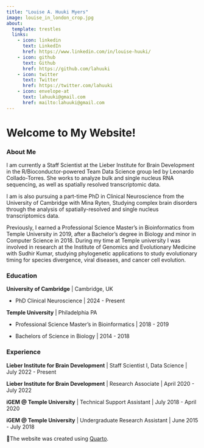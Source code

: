 ```yaml
---
title: "Louise A. Huuki Myers"
image: louise_in_london_crop.jpg
about:
  template: trestles
  links:
    - icon: linkedin
      text: LinkedIn
      href: https://www.linkedin.com/in/louise-huuki/
    - icon: github
      text: Github
      href: https://github.com/lahuuki
    - icon: twitter
      text: Twitter
      href: https://twitter.com/lahuuki
    - icon: envelope-at
      text: lahuuki@gmail.com
      href: mailto:lahuuki@gmail.com
---
```


# Welcome to My Website!

### About Me

I am currently a Staff Scientist at the Lieber Institute for Brain Development in the R/Bioconductor-powered Team Data Science group led by Leonardo Collado-Torres. She works to analyze bulk and single nucleus RNA sequencing, as well as spatially resolved transcriptomic data.

I am is also pursuing a part-time PhD in Clinical Neuroscience from the University of Cambridge with Mina Ryten, Studying complex brain disorders through the analysis of spatially-resolved and single nucleus transcriptomics data.

Previously, I earned a Professional Science Master’s in Bioinformatics from Temple University in 2019, after a Bachelor's degree in Biology and minor in Computer Science in 2018. During my time at Temple university I was involved in research at the Institute of Genomics and Evolutionary Medicine with Sudhir Kumar, studying phylogenetic applications to study evolutionary timing for species divergence, viral diseases, and cancer cell evolution.

### Education

**University of Cambridge** \| Cambridge, UK

-   PhD Clinical Neuroscience \| 2024 - Present

**Temple University** \| Philadelphia PA

-   Professional Science Master's in Bioinformatics \| 2018 - 2019

-   Bachelors of Science in Biology \| 2014 - 2018

### Experience

**Lieber Institute for Brain Development** \| Staff Scientist I, Data Science \| July 2022 - Present

**Lieber Institute for Brain Development** \| Research Associate \| April 2020 - July 2022

**iGEM \@ Temple University** \| Technical Support Assistant \| July 2018 - April 2020

**iGEM \@ Temple University** \| Undergraduate Research Assistant \| June 2015 - July 2018

👾The website was created using [Quarto](https://quarto.org/).
